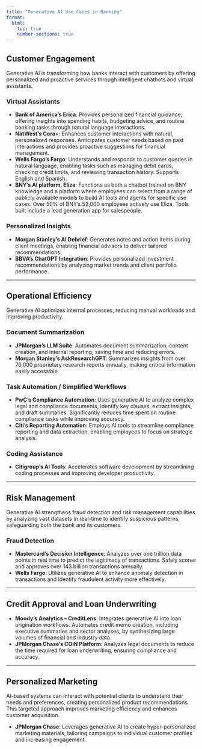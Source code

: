 ```yaml
---
title: "Generative AI Use Cases in Banking"
format:
  html:
    toc: true
    number-sections: true
---
```


## Customer Engagement

Generative AI is transforming how banks interact with customers by offering personalized and proactive services through intelligent chatbots and virtual assistants.

### Virtual Assistants

- **Bank of America’s Erica**: Provides personalized financial guidance, offering insights into spending habits, budgeting advice, and routine banking tasks through natural language interactions.
- **NatWest’s Cora+**: Enhances customer interactions with natural, personalized responses. Anticipates customer needs based on past interactions and provides proactive suggestions for financial management.
- **Wells Fargo’s Fargo**: Understands and responds to customer queries in natural language, enabling tasks such as managing debit cards, checking credit limits, and reviewing transaction history. Supports English and Spanish.
- **BNY’s AI platform, Eliza**: Functions as both a chatbot trained on BNY knowledge and a platform where employees can select from a range of publicly available models to build AI tools and agents for specific use cases. Over 50% of BNY’s 52,000 employees actively use Eliza. Tools built include a lead generation app for salespeople.

### Personalized Insights

- **Morgan Stanley’s AI Debrief**: Generates notes and action items during client meetings, enabling financial advisors to deliver tailored recommendations.
- **BBVA’s ChatGPT Integration**: Provides personalized investment recommendations by analyzing market trends and client portfolio performance.

---

## Operational Efficiency

Generative AI optimizes internal processes, reducing manual workloads and improving productivity.

### Document Summarization

- **JPMorgan’s LLM Suite**: Automates document summarization, content creation, and internal reporting, saving time and reducing errors.
- **Morgan Stanley’s AskResearchGPT**: Summarizes insights from over 70,000 proprietary research reports annually, making critical information easily accessible.

### Task Automation / Simplified Workflows

- **PwC’s Compliance Automation**: Uses generative AI to analyze complex legal and compliance documents, identify key clauses, extract insights, and draft summaries. Significantly reduces time spent on routine compliance tasks while improving accuracy.
- **Citi’s Reporting Automation**: Employs AI tools to streamline compliance reporting and data extraction, enabling employees to focus on strategic analysis.

### Coding Assistance

- **Citigroup’s AI Tools**: Accelerates software development by streamlining coding processes and improving developer productivity.

---

## Risk Management

Generative AI strengthens fraud detection and risk management capabilities by analyzing vast datasets in real-time to identify suspicious patterns, safeguarding both the bank and its customers.

### Fraud Detection

- **Mastercard’s Decision Intelligence**: Analyzes over one trillion data points in real time to predict the legitimacy of transactions. Safely scores and approves over 143 billion transactions annually.
- **Wells Fargo**: Utilizes generative AI to enhance anomaly detection in transactions and identify fraudulent activity more effectively.

---

## Credit Approval and Loan Underwriting

- **Moody’s Analytics – CreditLens**: Integrates generative AI into loan origination workflows. Automates credit memo creation, including executive summaries and sector analyses, by synthesizing large volumes of financial and industry data.
- **JPMorgan Chase’s COiN Platform**: Analyzes legal documents to reduce the time required for loan underwriting, ensuring compliance and accuracy.

---

## Personalized Marketing

AI-based systems can interact with potential clients to understand their needs and preferences, creating personalized product recommendations. This targeted approach improves marketing efficiency and enhances customer acquisition.

- **JPMorgan Chase**: Leverages generative AI to create hyper-personalized marketing materials, tailoring campaigns to individual customer profiles and increasing engagement.